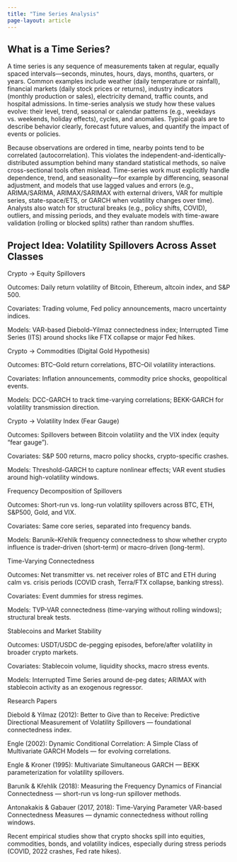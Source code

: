 ```yaml
---
title: "Time Series Analysis"
page-layout: article
---
```


## What is a Time Series?

A time series is any sequence of measurements taken at regular, equally spaced intervals—seconds, minutes, hours, days, months, quarters, or years. Common examples include weather (daily temperature or rainfall), financial markets (daily stock prices or returns), industry indicators (monthly production or sales), electricity demand, traffic counts, and hospital admissions. In time-series analysis we study how these values evolve: their level, trend, seasonal or calendar patterns (e.g., weekdays vs. weekends, holiday effects), cycles, and anomalies. Typical goals are to describe behavior clearly, forecast future values, and quantify the impact of events or policies.

Because observations are ordered in time, nearby points tend to be correlated (autocorrelation). This violates the independent-and-identically-distributed assumption behind many standard statistical methods, so naïve cross-sectional tools often mislead. Time-series work must explicitly handle dependence, trend, and seasonality—for example by differencing, seasonal adjustment, and models that use lagged values and errors (e.g., ARIMA/SARIMA, ARIMAX/SARIMAX with external drivers, VAR for multiple series, state-space/ETS, or GARCH when volatility changes over time). Analysts also watch for structural breaks (e.g., policy shifts, COVID), outliers, and missing periods, and they evaluate models with time-aware validation (rolling or blocked splits) rather than random shuffles.


## Project Idea: Volatility Spillovers Across Asset Classes

Crypto → Equity Spillovers

Outcomes: Daily return volatility of Bitcoin, Ethereum, altcoin index, and S&P 500.

Covariates: Trading volume, Fed policy announcements, macro uncertainty indices.

Models: VAR-based Diebold–Yilmaz connectedness index; Interrupted Time Series (ITS) around shocks like FTX collapse or major Fed hikes.

Crypto → Commodities (Digital Gold Hypothesis)

Outcomes: BTC–Gold return correlations, BTC–Oil volatility interactions.

Covariates: Inflation announcements, commodity price shocks, geopolitical events.

Models: DCC-GARCH to track time-varying correlations; BEKK-GARCH for volatility transmission direction.

Crypto → Volatility Index (Fear Gauge)

Outcomes: Spillovers between Bitcoin volatility and the VIX index (equity “fear gauge”).

Covariates: S&P 500 returns, macro policy shocks, crypto-specific crashes.

Models: Threshold-GARCH to capture nonlinear effects; VAR event studies around high-volatility windows.

Frequency Decomposition of Spillovers

Outcomes: Short-run vs. long-run volatility spillovers across BTC, ETH, S&P500, Gold, and VIX.

Covariates: Same core series, separated into frequency bands.

Models: Baruník–Křehlík frequency connectedness to show whether crypto influence is trader-driven (short-term) or macro-driven (long-term).

Time-Varying Connectedness

Outcomes: Net transmitter vs. net receiver roles of BTC and ETH during calm vs. crisis periods (COVID crash, Terra/FTX collapse, banking stress).

Covariates: Event dummies for stress regimes.

Models: TVP-VAR connectedness (time-varying without rolling windows); structural break tests.

Stablecoins and Market Stability

Outcomes: USDT/USDC de-pegging episodes, before/after volatility in broader crypto markets.

Covariates: Stablecoin volume, liquidity shocks, macro stress events.

Models: Interrupted Time Series around de-peg dates; ARIMAX with stablecoin activity as an exogenous regressor.

Research Papers

Diebold & Yilmaz (2012): Better to Give than to Receive: Predictive Directional Measurement of Volatility Spillovers — foundational connectedness index.

Engle (2002): Dynamic Conditional Correlation: A Simple Class of Multivariate GARCH Models — for evolving correlations.

Engle & Kroner (1995): Multivariate Simultaneous GARCH — BEKK parameterization for volatility spillovers.

Baruník & Křehlík (2018): Measuring the Frequency Dynamics of Financial Connectedness — short-run vs long-run spillover methods.

Antonakakis & Gabauer (2017, 2018): Time-Varying Parameter VAR-based Connectedness Measures — dynamic connectedness without rolling windows.

Recent empirical studies show that crypto shocks spill into equities, commodities, bonds, and volatility indices, especially during stress periods (COVID, 2022 crashes, Fed rate hikes).